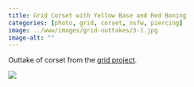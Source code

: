 ```yaml
---
title: Grid Corset with Yellow Base and Red Boning
categories: [photo, grid, corset, nsfw, piercing]
image: ../www/images/grid-outtakes/3-1.jpg
image-alt: ""
---
```


Outtake of corset from the [grid project](/posts/2025-01-27_grid-project.html).

![](../www/images/grid-outtakes/3-1.jpg)

